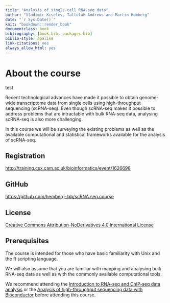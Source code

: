 ```yaml
--- 
title: "Analysis of single-cell RNA-seq data"
author: "Vladimir Kiselev, Tallulah Andrews and Martin Hemberg"
date: "`r Sys.Date()`"
knit: "bookdown::render_book"
documentclass: book
bibliography: [book.bib, packages.bib]
biblio-style: apalike
link-citations: yes
always_allow_html: yes
---
```


# About the course

test

Recent technological advances have made it possible to obtain genome-wide transcriptome data from single cells using high-throughput sequencing (scRNA-seq). Even though scRNA-seq makes it possible to address problems that are intractable with bulk RNA-seq data, analysing scRNA-seq is also more challenging.

In this course we will be surveying the existing problems as well as the available computational and statistical frameworks available for the analysis of scRNA-seq.

## Registration  

<a href="http://training.csx.cam.ac.uk/bioinformatics/event/1626698" target="blank">http://training.csx.cam.ac.uk/bioinformatics/event/1626698</a>

## GitHub
<a href="https://github.com/hemberg-lab/scRNA.seq.course" target="blank">https://github.com/hemberg-lab/scRNA.seq.course</a>

## License
<a href="http://creativecommons.org/licenses/by-nd/4.0" target="blank">Creative Commons Attribution-NoDerivatives 4.0 International License</a>

## Prerequisites

The course is intended for those who have basic familiarity with Unix and the R scripting language.

We will also assume that you are familiar with mapping and analysing bulk RNA-seq data as well as with the commonly available computational tools.

We recommend attending the [Introduction to RNA-seq and ChIP-seq data analysis](http://training.csx.cam.ac.uk/bioinformatics/event/1544785) or the [Analysis of high-throughput sequencing data with Bioconductor](http://training.csx.cam.ac.uk/bioinformatics/event/1614561) before attending this course.
